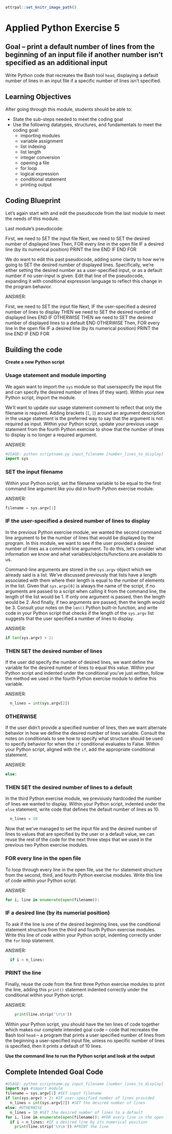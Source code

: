 ```r
ottrpal::set_knitr_image_path()
```

# Applied Python Exercise 5

## Goal -- print a default number of lines from the beginning of an input file if another number isn't specified as an additional input

Write Python code that recreates the Bash tool `head`, displaying a default number of lines in an input file if a specific number of lines isn't specified.

## Learning Objectives

After going through this module, students should be able to:

* State the sub-steps needed to meet the coding goal
* Use the following datatypes, structures, and fundamentals to meet the coding goal:
  * importing modules
  * variable assignment
  * list indexing
  * list length
  * integer conversion
  * opening a file
  * for loop
  * logical expression
  * conditional statement
  * printing output
  
## Coding Blueprint

Let's again start with and edit the pseudocode from the last module to meet the needs of this module.

Last module's pseudocode:

First, we need to SET the input file
Next, we need to SET the desired number of displayed lines
Then, FOR every line in the open file
  IF a desired line (by its numerical position)
    PRINT the line
  END IF
END FOR

We do want to edit this past pseudocode, adding some clarity to how we're going to SET the desired number of displayed lines. Specifically, we're either setting the desired number as a user-specified input, or as a default number if no user-input is given. Edit that line of the pseudocode, expanding it with conditional expression language to reflect this change in the program behavior.

ANSWER:

First, we need to SET the input file
Next, IF the user-specified a desired number of lines to display
  THEN we need to SET the desired number of displayed lines
END IF
OTHERWISE 
  THEN we need to SET the desired number of displayed lines to a default
END OTHERWISE
Then, FOR every line in the open file
  IF a desired line (by its numerical position)
    PRINT the line
  END IF
END FOR

## Building the code

**Create a new Python script**

### Usage statement and module importing

We again want to import the `sys` module so that usersspecify the input file and can specify the desired number of lines (if they want). Within your new Python script, import the module. 

We'll want to update our usage statement comment to reflect that only the filename is required. Adding brackets (`[`, `]`) around an argument description in the usage statement is the preferred way to say that the argument is not required as input. Within your Python script, update your previous usage statement from the fourth Python exercise to show that the number of lines to display is no longer a required argument.

ANSWER:
```python
#USAGE: python scriptname.py input_filename [number_lines_to_display]
import sys
```

### SET the input filename

Within your Python script, set the filename variable to be equal to the first command line argument like you did in fourth Python exercise module.

ANSWER:
```python
filename = sys.argv[1]
```

### IF the user-specified a desired number of lines to display

In the previous Python exercise module, we wanted the second command line argument to be the number of lines that would be displayed by the program. In this module, we want to see if the user provided a desired number of lines as a command line argument. To do this, let's consider what information we know and what variables/objects/functions are available to us.

Command-line arguments are stored in the `sys.argv` object which we already said is a list. We've discussed previously that lists have a length associated with them where their length is equal to the number of elements in the list. Given that `sys.argv[0]` is always the name of the script, if no arguments are passed to a script when calling it from the command line, the length of the list would be 1. If only one argument is passed, then the length would be 2. And finally, if two arguments are passed, then the length would be 3. Consult your notes on the `len()` Python built-in function, and write code in your Python script that checks if the length of the `sys.argv` list suggests that the user specified a number of lines to display.

ANSWER:
```python
if len(sys.argv) > 2:
```

### THEN SET the desired number of lines

If the user did specify the number of desired lines, we want define the variable for the desired number of lines to equal this value. Within your Python script and indented under the conditional you've just written, follow the method we used in the fourth Python exercise module to define this variable.

ANSWER:
```python
  n_lines = int(sys.argv[2])
```

### OTHERWISE 

If the user didn't provide a specified number of lines, then we want alternate behavior in how we define the desired number of lines variable. Consult the notes on conditionals to see how to specify what structure should be used to specify behavior for when the `if` conditional evaluates to False. Within your Python script, aligned with the `if`, add the appropriate conditional statement.

ANSWER:
```python
else:
```

### THEN SET the desired number of lines to a default

In the third Python exercise module, we previously hardcoded the number of lines we wanted to display. Within your Python script, indented under the `else` statement, write code that defines the default number of lines as 10.

```python
  n_lines = 10
```

Now that we've managed to set the input file and the desired number of lines to values that are specified by the user or a default value, we can reuse the rest of the code for the next three steps that we used in the previous two Python exercise modules. 

### FOR every line in the open file

To loop through every line in the open file, use the `for` statement structure from the second, third, and fourth Python exercise modules. Write this line of code within your Python script.

ANSWER:
```python
for i, line in enumerate(open(filename)):
```

### IF a desired line (by its numerial position)

To ask if the line is one of the desired beginning lines, use the conditional statement structure from the third and fourth Python exercise modules. Write this line of code within your Python script, indenting correctly under the `for` loop statement.

ANSWER:
```python
  if i < n_lines:
```

### PRINT the line

Finally, reuse the code from the first three Python exercise modules to print the line, adding this `print()` statement indented correctly under the conditional within your Python script.

ANSWER:
```python
    print(line.strip('\r\n'))
```

Within your Python script, you should have the ten lines of code together which makes our complete intended goal code -- code that recreates the Bash tool `head` -- a program that prints a user specified number of lines from the beginning a user-specified input file, unless no specific number of lines is specified, then it prints a default of 10 lines.

**Use the command line to run the Python script and look at the output**
  
## Complete Intended Goal Code
```python
#USAGE: python scriptname.py input_filename [number_lines_to_display]
import sys #import module
filename = sys.argv[1] #SET input filename
if len(sys.argv) > 2: #IF user-specified number of lines provided
  n_lines = int(sys.argv[2]) #SET the desired number of lines
else: #OTHERWISE
  n_lines = 10 #SET the desired number of lines to a default
for i, line in enumerate(open(filename)): #FOR every line in the open file
  if i < n_lines: #IF a desired line by its numerical position
    print(line.strip('\r\n')) #PRINT the line
```